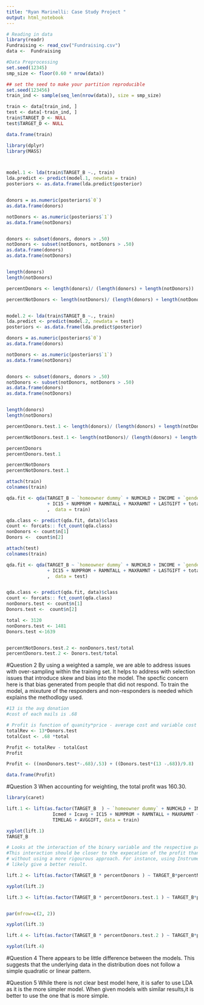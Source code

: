 ---
title: "Ryan Marinelli: Case Study Project "
output: html_notebook
---

```{r include= FALSE}
# Reading in data 
library(readr)
Fundraising <- read_csv("Fundraising.csv")
data <-  Fundraising
```

```{r include=FALSE}
#Data Preprocessing 
set.seed(12345)
smp_size <- floor(0.60 * nrow(data))

## set the seed to make your partition reproducible
set.seed(123456)
train_ind <- sample(seq_len(nrow(data)), size = smp_size)

train <- data[train_ind, ]
test <- data[-train_ind, ]
train$TARGET_D <- NULL
test$TARGET_D <- NULL

data.frame(train)
```

```{r include= T}
library(dplyr)
library(MASS)



model.1 <- lda(train$TARGET_B ~., train)
lda.predict <- predict(model.1, newdata = train)
posteriors <- as.data.frame(lda.predict$posterior)



```

```{r include=FALSE}
donors = as.numeric(posteriors$`0`)
as.data.frame(donors)

notDonors <- as.numeric(posteriors$`1`)
as.data.frame(notDonors)


donors <- subset(donors, donors > .50)
notDonors <- subset(notDonors, notDonors > .50)
as.data.frame(donors)
as.data.frame(notDonors)


length(donors)
length(notDonors)

percentDonors <- length(donors)/ (length(donors) + length(notDonors))

percentNotDonors <- length(notDonors)/ (length(donors) + length(notDonors))



```

```{r include= F }
model.2 <- lda(train$TARGET_B ~., train)
lda.predict <- predict(model.2, newdata = test)
posteriors <- as.data.frame(lda.predict$posterior)

donors = as.numeric(posteriors$`0`)
as.data.frame(donors)

notDonors <- as.numeric(posteriors$`1`)
as.data.frame(notDonors)


donors <- subset(donors, donors > .50)
notDonors <- subset(notDonors, notDonors > .50)
as.data.frame(donors)
as.data.frame(notDonors)


length(donors)
length(notDonors)

percentDonors.test.1 <- length(donors)/ (length(donors) + length(notDonors))

percentNotDonors.test.1 <- length(notDonors)/ (length(donors) + length(notDonors))

```

```{r include=FALSE}
percentDonors
percentDonors.test.1

percentNotDonors
percentNotDonors.test.1

```


```{r include = F}
attach(train)
colnames(train)

qda.fit <- qda(TARGET_B ~ `homeowner dummy` + NUMCHLD + INCOME + `gender dummy` + HV + Icmed + Icavg
               + IC15 + NUMPROM + RAMNTALL + MAXRAMNT + LASTGIFT + totalmonths + TIMELAG + AVGGIFT
               ,  data = train)

qda.class <- predict(qda.fit, data)$class
count <- forcats:: fct_count(qda.class)
nonDonors <- count$n[1]
Donors <-  count$n[2]


```

```{r include = T }
attach(test)
colnames(train)

qda.fit <- qda(TARGET_B ~ `homeowner dummy` + NUMCHLD + INCOME + `gender dummy` + HV + Icmed + Icavg
               + IC15 + NUMPROM + RAMNTALL + MAXRAMNT + LASTGIFT + totalmonths + TIMELAG + AVGGIFT
               ,  data = test)



```

```{r include = FALSE }
qda.class <- predict(qda.fit, data)$class
count <- forcats:: fct_count(qda.class)
nonDonors.test <- count$n[1]
Donors.test <-  count$n[2]

total <- 3120
nonDonors.test <- 1481
Donors.test <-1639



```


```{r include = F }
percentNotDonors.test.2 <- nonDonors.test/total
percentDonors.test.2 <- Donors.test/total
```

#Question 2 
By using a weighted a sample, we are able to address issues with over-sampling within the training set. It helps to address with selection issues that introduce skew and bias into the model. The specfic concern here is that bias generated from people that did not respond. To train the model, a mixuture of the responders and non-responders is needed which explains the methodlogy used. 

```{r}
#13 is the avg donation
#cost of each mails is .68

# Profit is function of quanity*price - average cost and variable cost
totalRev <- 13*Donors.test
totalCost <- .68 *total

Profit <- totalRev - totalCost
Profit

Profit <- ((nonDonors.test*-.68)/.53) + ((Donors.test*(13 -.68))/9.8)

data.frame(Profit)

```
#Question 3
When accounting for weighting, the total profit was 160.30.
```{r echo = F }
library(caret)

lift.1 <- lift(as.factor(TARGET_B  ) ~ `homeowner dummy` + NUMCHLD + INCOME + `gender dummy` + HV +
                 Icmed + Icavg + IC15 + NUMPROM + RAMNTALL + MAXRAMNT + LASTGIFT + totalmonths + 
                 TIMELAG + AVGGIFT, data = train)

xyplot(lift.1)
TARGET_B

# Looks at the interaction of the binary variable and the respective probability of being donor or not
#This interaction should be closer to the expecation of the profit than the current estimation procedure
# without using a more rigourous approach. For instance, using Instrumental Variable approach would 
# likely give a better result.

lift.2 <- lift(as.factor(TARGET_B * percentDonors ) ~ TARGET_B*percentNotDonors, data = train)

xyplot(lift.2)

lift.3 <- lift(as.factor(TARGET_B * percentDonors.test.1 ) ~ TARGET_B*percentNotDonors.test.1, data = test)


par(mfrow=c(2, 2))

xyplot(lift.3)

lift.4 <- lift(as.factor(TARGET_B * percentDonors.test.2 ) ~ TARGET_B*percentNotDonors.test.2, data = train)

xyplot(lift.4)

```
#Question 4 
There appears to be little difference between the models. This suggests that the underlying data 
in the distribution does not follow a simple quadratic or linear pattern.

#Question 5
While there is not clear best model here, it is safer to use LDA as it is the more simpler model. When 
given models with similar results,it is better to use the one that is more simple. 



